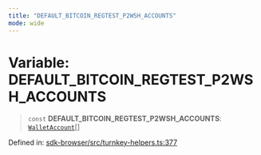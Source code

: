 ```yaml
---
title: "DEFAULT_BITCOIN_REGTEST_P2WSH_ACCOUNTS"
mode: wide
---
```

  
# Variable: DEFAULT\_BITCOIN\_REGTEST\_P2WSH\_ACCOUNTS

> `const` **DEFAULT\_BITCOIN\_REGTEST\_P2WSH\_ACCOUNTS**: [`WalletAccount`](../WalletAccount/readme)[]

Defined in: [sdk-browser/src/turnkey-helpers.ts:377](https://github.com/tkhq/sdk/blob/d88b5e1f9a6cca8e54e61f8a127aa90fcebeaa2e/packages/sdk-browser/src/turnkey-helpers.ts#L377)
